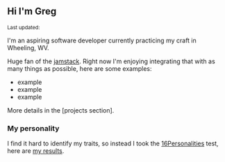 ## Hi I'm Greg

<Small>
  Last updated: <DateUpdated date={`2020-02-13`} small={`true`} />
</Small>

I'm an aspiring software developer currently practicing my craft in
Wheeling, WV.

Huge fan of the [jamstack]. Right now I'm enjoying integrating that
with as many things as possible, here are some examples:

- example
- example
- example

More details in the [projects section].

### My personality

I find it hard to identify my traits, so instead I took the
[16Personalities] test, here are [my results].


<!-- Links -->

[this site]: https://gergatron.com

[my cv]: https://mecv.xyz
[cheat sheets]: https://cheatsheets.xyz

[ask me anything]: https://github.com/spences10/ama

[16personalities]: https://www.16personalities.com/
[my results]: https://www.16personalities.com/profiles/ba01a67248b68


[jamstack]: https://jamstack.org/
